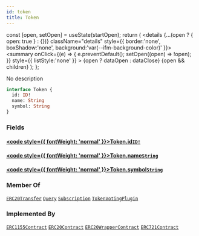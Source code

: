 ```yaml
---
id: token
title: Token
---
```









  const [open, setOpen] = useState(startOpen);
  return (
    <details {...(open ? { open: true } : {})} className="details" style={{ border:'none', boxShadow:'none', background:'var(--ifm-background-color)' }}>
      <summary
        onClick={(e) => {
          e.preventDefault();
          setOpen((open) => !open);
        }}
        style={{ listStyle:'none' }}
      >
      {open ? dataOpen : dataClose}
      </summary>
      {open && children}
    </details>
  );
};








No description


```graphql
interface Token {
  id: ID!
  name: String
  symbol: String
}
```




### Fields

#### [<code style={{ fontWeight: 'normal' }}>Token.<b>id</b></code>](#)<Bullet />[`ID!`](/docs/subgraph/reference-guide/scalars/id) <Badge class="badge badge--secondary" text="non-null"/> <Badge class="badge badge--secondary" text="scalar"/> 
> 
> 
> 
> 

#### [<code style={{ fontWeight: 'normal' }}>Token.<b>name</b></code>](#)<Bullet />[`String`](/docs/subgraph/reference-guide/scalars/string) <Badge class="badge badge--secondary" text="scalar"/> 
> 
> 
> 
> 

#### [<code style={{ fontWeight: 'normal' }}>Token.<b>symbol</b></code>](#)<Bullet />[`String`](/docs/subgraph/reference-guide/scalars/string) <Badge class="badge badge--secondary" text="scalar"/> 
> 
> 
> 
> 





### Member Of

[`ERC20Transfer`](/docs/subgraph/reference-guide/objects/erc20-transfer)  <Badge class="badge badge--secondary" text="object"/><Bullet />[`Query`](/docs/subgraph/reference-guide/objects/query)  <Badge class="badge badge--secondary" text="object"/><Bullet />[`Subscription`](/docs/subgraph/reference-guide/objects/subscription)  <Badge class="badge badge--secondary" text="object"/><Bullet />[`TokenVotingPlugin`](/docs/subgraph/reference-guide/objects/token-voting-plugin)  <Badge class="badge badge--secondary" text="object"/>

### Implemented By

[`ERC1155Contract`](/docs/subgraph/reference-guide/objects/erc1155-contract)  <Badge class="badge badge--secondary" text="object"/><Bullet />[`ERC20Contract`](/docs/subgraph/reference-guide/objects/erc20-contract)  <Badge class="badge badge--secondary" text="object"/><Bullet />[`ERC20WrapperContract`](/docs/subgraph/reference-guide/objects/erc20-wrapper-contract)  <Badge class="badge badge--secondary" text="object"/><Bullet />[`ERC721Contract`](/docs/subgraph/reference-guide/objects/erc721-contract)  <Badge class="badge badge--secondary" text="object"/>


